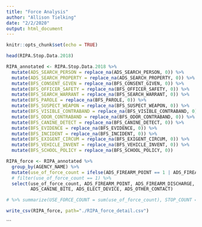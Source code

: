 ```yaml
---
title: "Force Analysis"
author: "Allison Tielking"
date: "2/2/2020"
output: html_document
---
```


```r
knitr::opts_chunk$set(echo = TRUE)
```

```r
head(RIPA.Stop.Data.2018)

RIPA_annotated <- RIPA.Stop.Data.2018 %>% 
  mutate(ADS_SEARCH_PERSON = replace_na(ADS_SEARCH_PERSON, 0)) %>% 
  mutate(ADS_SEARCH_PROPERTY = replace_na(ADS_SEARCH_PROPERTY, 0)) %>% 
  mutate(BFS_CONSENT_GIVEN = replace_na(BFS_CONSENT_GIVEN, 0)) %>% 
  mutate(BFS_OFFICER_SAFETY = replace_na(BFS_OFFICER_SAFETY, 0)) %>% 
  mutate(BFS_SEARCH_WARRANT = replace_na(BFS_SEARCH_WARRANT, 0)) %>% 
  mutate(BFS_PAROLE = replace_na(BFS_PAROLE, 0)) %>% 
  mutate(BFS_SUSPECT_WEAPON = replace_na(BFS_SUSPECT_WEAPON, 0)) %>% 
  mutate(BFS_VISIBLE_CONTRABAND = replace_na(BFS_VISIBLE_CONTRABAND, 0)) %>% 
  mutate(BFS_ODOR_CONTRABAND = replace_na(BFS_ODOR_CONTRABAND, 0)) %>% 
  mutate(BFS_CANINE_DETECT = replace_na(BFS_CANINE_DETECT, 0)) %>% 
  mutate(BFS_EVIDENCE = replace_na(BFS_EVIDENCE, 0)) %>% 
  mutate(BFS_INCIDENT = replace_na(BFS_INCIDENT, 0)) %>% 
  mutate(BFS_EXIGENT_CIRCUM = replace_na(BFS_EXIGENT_CIRCUM, 0)) %>%
  mutate(BFS_VEHICLE_INVENT = replace_na(BFS_VEHICLE_INVENT, 0)) %>% 
  mutate(BFS_SCHOOL_POLICY = replace_na(BFS_SCHOOL_POLICY, 0))
```
```r

RIPA_force <- RIPA_annotated %>% 
  group_by(AGENCY_NAME) %>% 
  mutate(use_of_force_count = ifelse(ADS_FIREARM_POINT == 1 | ADS_FIREARM_DISCHARGE == 1 | ADS_BATON == 1 | ADS_CHEM_SPRAY == 1 | ADS_IMPACT_DISCHARGE == 1 | ADS_CANINE_BITE == 1 | ADS_ELECT_DEVICE == 1 | ADS_OTHER_CONTACT == 1, 1, 0)) %>% 
  # filter(use_of_force_count == 1) %>%
  select(use_of_force_count, ADS_FIREARM_POINT, ADS_FIREARM_DISCHARGE, ADS_BATON, ADS_CHEM_SPRAY, ADS_IMPACT_DISCHARGE, 
         ADS_CANINE_BITE, ADS_ELECT_DEVICE, ADS_OTHER_CONTACT) 

# %>% summarize(USE_FORCE_COUNT = sum(use_of_force_count), STOP_COUNT = sum(count), FORCE_RATE_PER_100_STOPS = (USE_FORCE_COUNT / STOP_COUNT) * 100, USE_FORCE_FIREARM_POINT_FREQ = (sum(use_of_force_firearm_point_count) / USE_FORCE_COUNT) * 100 , USE_FORCE_FIREARM_DISCHARGE_FREQ = (sum(use_of_force_firearm_discharge_count) / USE_FORCE_COUNT) * 100, USE_FORCE_BATON_FREQ = (sum(use_of_force_baton_count) / USE_FORCE_COUNT) * 100, USE_FORCE_CHEM_SPRAY_FREQ = (sum(use_of_force_chem_spray_count) / USE_FORCE_COUNT) * 100, USE_FORCE_IMPACT_DISCHARGE_FREQ = (sum(use_of_force_impact_discharge_count) / USE_FORCE_COUNT) * 100, USE_FORCE_CANINE_BITE_FREQ = (sum(use_of_force_canine_bite_count) / USE_FORCE_COUNT) * 100, USE_FORCE_ELECT_DEVICE_FREQ = (sum(use_of_force_elect_device_count) / USE_FORCE_COUNT) * 100, USE_FORCE_OTHER_CONTACT_FREQ = (sum(use_of_force_other_contact_count) / USE_FORCE_COUNT) * 100) %>% select(-c(USE_FORCE_COUNT, STOP_COUNT))

write_csv(RIPA_force, path="./RIPA_force_detail.csv")


```
```